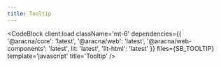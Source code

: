 ```yaml
---
title: Tooltip
---
```



<TooltipComponentBlock client:load />

<CodeBlock
  client:load
  className='mt-6'
  dependencies={{
    '@aracna/core': 'latest',
    '@aracna/web': 'latest',
    '@aracna/web-components': 'latest',
    lit: 'latest',
    'lit-html': 'latest'
  }}
  files={SB_TOOLTIP}
  template='javascript'
  title='Tooltip'
/>
